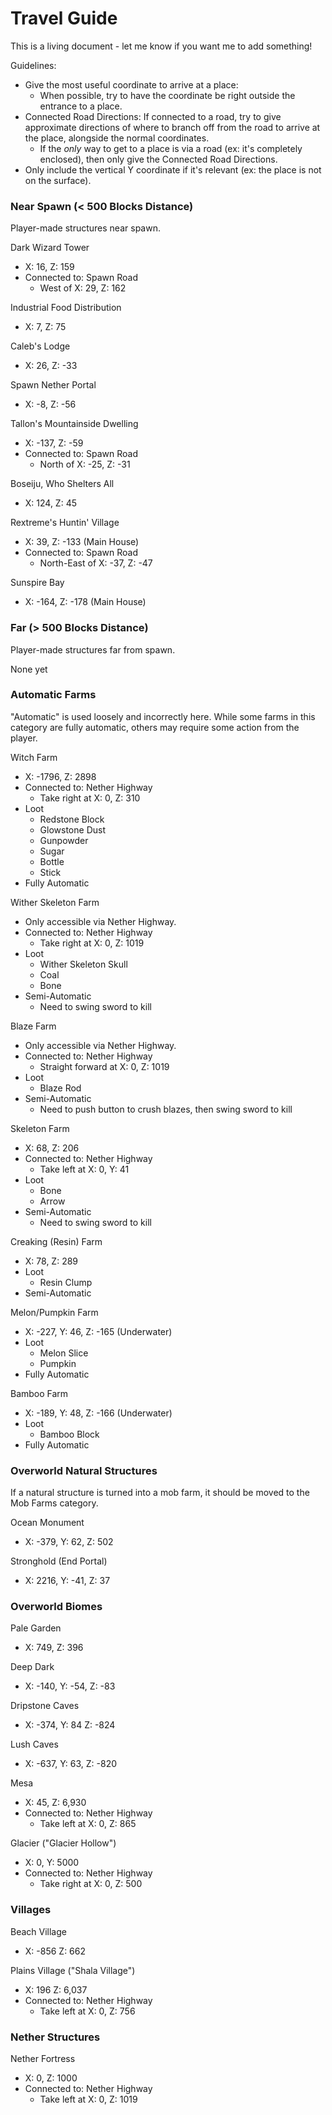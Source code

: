# Travel Guide
This is a living document - let me know if you want me to add something!

Guidelines:
- Give the most useful coordinate to arrive at a place:
	- When possible, try to have the coordinate be right outside the entrance to a place.
- Connected Road Directions: If connected to a road, try to give approximate directions of where to branch off from the road to arrive at the place, alongside the normal coordinates.
	- If the *only* way to get to a place is via a road (ex: it's completely enclosed), then only give the Connected Road Directions.
- Only include the vertical Y coordinate if it's relevant (ex: the place is not on the surface).
### Near Spawn (< 500 Blocks Distance)
Player-made structures near spawn.

Dark Wizard Tower
- X: 16, Z: 159
- Connected to: Spawn Road
	- West of X: 29, Z: 162

Industrial Food Distribution
- X: 7, Z: 75

Caleb's Lodge
- X: 26, Z: -33

Spawn Nether Portal
- X: -8, Z: -56

Tallon's Mountainside Dwelling
- X: -137, Z: -59
- Connected to: Spawn Road
	- North of X: -25, Z: -31

Boseiju, Who Shelters All
- X: 124, Z: 45

Rextreme's Huntin' Village
- X: 39, Z: -133 (Main House)
- Connected to: Spawn Road
	- North-East of X: -37, Z: -47

Sunspire Bay
- X: -164, Z: -178 (Main House)

### Far (> 500 Blocks Distance)
Player-made structures far from spawn.

None yet

### Automatic Farms
"Automatic" is used loosely and incorrectly here. While some farms in this category are fully automatic, others may require some action from the player.

Witch Farm
- X: -1796, Z: 2898
- Connected to: Nether Highway
	- Take right at X: 0, Z: 310
- Loot
	- Redstone Block
	- Glowstone Dust
	- Gunpowder
	- Sugar
	- Bottle
	- Stick
- Fully Automatic

Wither Skeleton Farm
- Only accessible via Nether Highway.
- Connected to: Nether Highway
	- Take right at X: 0, Z: 1019
- Loot
	- Wither Skeleton Skull
	- Coal
	- Bone
- Semi-Automatic
	- Need to swing sword to kill

Blaze Farm
- Only accessible via Nether Highway.
- Connected to: Nether Highway
	- Straight forward at X: 0, Z: 1019
- Loot
	- Blaze Rod
- Semi-Automatic
	- Need to push button to crush blazes, then swing sword to kill

Skeleton Farm
- X: 68, Z: 206
- Connected to: Nether Highway
	- Take left at X: 0, Y: 41
- Loot
	- Bone
	- Arrow
- Semi-Automatic
	- Need to swing sword to kill

Creaking (Resin) Farm
- X: 78, Z: 289
- Loot
	- Resin Clump
- Semi-Automatic

Melon/Pumpkin Farm
- X: -227, Y: 46, Z: -165 (Underwater)
- Loot
	- Melon Slice
	- Pumpkin
- Fully Automatic

Bamboo Farm
- X: -189, Y: 48, Z: -166 (Underwater)
- Loot
	- Bamboo Block
- Fully Automatic
### Overworld Natural Structures
If a natural structure is turned into a mob farm, it should be moved to the Mob Farms category.

Ocean Monument
- X: -379, Y: 62, Z: 502

Stronghold (End Portal)
- X: 2216, Y: -41, Z: 37
### Overworld Biomes

Pale Garden
- X: 749, Z: 396

Deep Dark
- X: -140, Y: -54, Z: -83

Dripstone Caves
- X: -374, Y: 84 Z: -824

Lush Caves
- X: -637, Y: 63, Z: -820

Mesa
- X: 45, Z: 6,930
- Connected to: Nether Highway
	- Take left at X: 0, Z: 865 

Glacier ("Glacier Hollow")
- X: 0, Y: 5000
- Connected to: Nether Highway
	- Take right at X: 0, Z: 500

### Villages
Beach Village
- X: -856 Z: 662

Plains Village ("Shala Village")
- X: 196 Z: 6,037
- Connected to: Nether Highway
	- Take left at X: 0, Z: 756

### Nether Structures
Nether Fortress
- X: 0, Z: 1000
- Connected to: Nether Highway
	- Take left at X: 0, Z: 1019